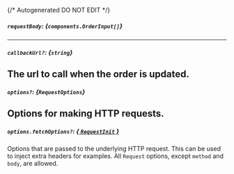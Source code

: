 {/* Autogenerated DO NOT EDIT  */}

##### `requestBody`: *{`components.OrderInput[]`}*

<Collapsible openLabel={Labels.showProperties} closeLabel={Labels.hideProperties}>
  <OrderInput />
</Collapsible>

---
##### `callbackUrl?`: *{`string`}*
The url to call when the order is updated.
---
##### `options?`: *{`RequestOptions`}*
Options for making HTTP requests.
---
##### `options.fetchOptions?`: [*{ `RequestInit` }*](https://developer.mozilla.org/en-US/docs/Web/API/Request/Request#options)
Options that are passed to the underlying HTTP request. This can be used to inject extra headers for examples. All `Request` options, except `method` and `body`, are allowed.

